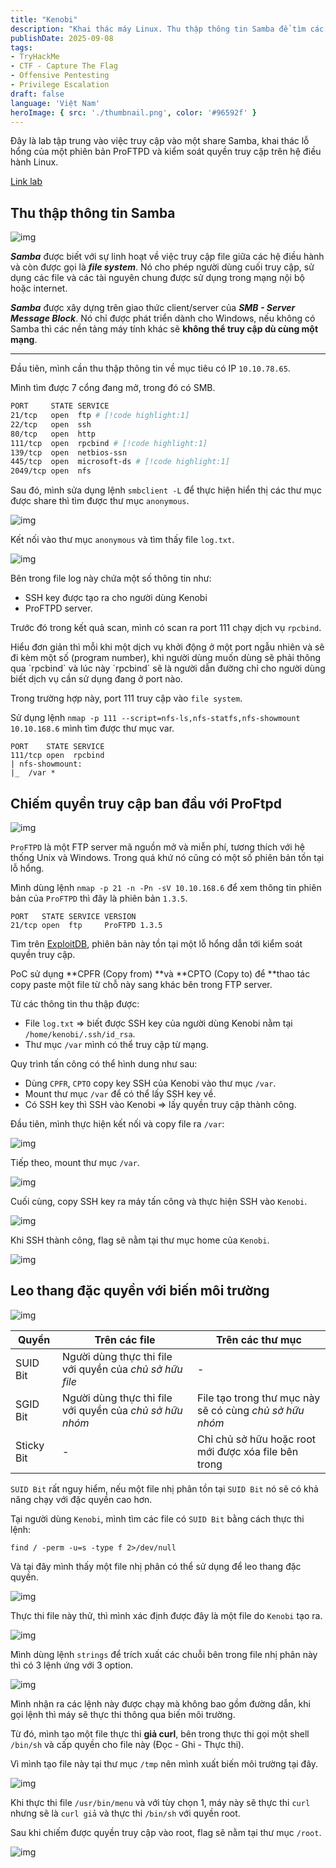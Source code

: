---
title: "Kenobi"
description: "Khai thác máy Linux. Thu thập thông tin Samba để tìm các thư mục chia sẻ, khai thác một phiên bản ProFTPD và leo thang đặc quyền bằng cách lợi dụng biến PATH."
publishDate: 2025-09-08
tags: 
- TryHackMe
- CTF - Capture The Flag
- Offensive Pentesting
- Privilege Escalation
draft: false
language: 'Việt Nam'
heroImage: { src: './thumbnail.png', color: '#96592f' }
---


<Aside type="note" title='Thông tin về Kenobi'>
Đây là lab tập trung vào việc truy cập vào một share Samba, khai thác lỗ hổng của một phiên bản ProFTPD và kiểm soát quyền truy cập trên hệ điều hành Linux.

[Link lab](https://tryhackme.com/room/kenobi)
</Aside>

## Thu thập thông tin Samba

![img](imgs/1.png)

_**Samba**_ được biết với sự linh hoạt về việc truy cập file giữa các hệ điều hành và còn được gọi là _**file system**_. Nó cho phép người dùng cuối truy cập, sử dụng các file và các tài nguyên chung được sử dụng trong mạng nội bộ hoặc internet.

_**Samba**_ được xây dựng trên giao thức client/server của _**SMB - Server Message Block**_. Nó chỉ được phát triển dành cho Windows, nếu không có Samba thì các nền tảng máy tính khác sẽ **không thể truy cập dù cùng một mạng**.

---

Đầu tiên, mình cần thu thập thông tin về mục tiêu có IP `10.10.78.65`.

Mình tìm được 7 cổng đang mở, trong đó có SMB.

```bash
PORT     STATE SERVICE
21/tcp   open  ftp # [!code highlight:1]
22/tcp   open  ssh
80/tcp   open  http
111/tcp  open  rpcbind # [!code highlight:1]
139/tcp  open  netbios-ssn
445/tcp  open  microsoft-ds # [!code highlight:1]
2049/tcp open  nfs
```

Sau đó, mình sửa dụng lệnh `smbclient -L` để thực hiện hiển thị các thư mục được share thì tìm được thư mục `anonymous`.

![img](imgs/2.png)

Kết nối vào thư mục `anonymous` và tìm thấy file `log.txt`.

![img](imgs/3.png)

Bên trong file log này chứa một số thông tin như:

- SSH key được tạo ra cho người dùng Kenobi
- ProFTPD server.

Trước đó trong kết quả scan, mình có scan ra port 111 chạy dịch vụ `rpcbind`.

<Aside type="tip" title='Giải thích rpcbind'>
Hiểu đơn giản thì mỗi khi một dịch vụ khởi động ở một port ngẫu nhiên và sẽ đi kèm một số (program number), khi người dùng muốn dùng sẽ phải thông qua `rpcbind` và lúc này `rpcbind` sẽ là người dẫn đường chỉ cho người dùng biết dịch vụ cần sử dụng đang ở port nào.
</Aside>

Trong trường hợp này, port 111 truy cập vào `file system`. 

Sử dụng lệnh `nmap -p 111 --script=nfs-ls,nfs-statfs,nfs-showmount 10.10.168.6` mình tìm được thư mục var.

```shell
PORT    STATE SERVICE
111/tcp open  rpcbind
| nfs-showmount: 
|_  /var *
```

## Chiếm quyền truy cập ban đầu với ProFtpd

![img](imgs/4.png)

`ProFTPD` là một FTP server mã nguồn mở và miễn phí, tương thích với hệ thống Unix và Windows. Trong quá khứ nó cũng có một số phiên bản tồn tại lỗ hổng.

Mình dùng lệnh `nmap -p 21 -n -Pn -sV 10.10.168.6` để xem thông tin phiên bản của `ProFTPD` thì đây là phiên bản `1.3.5`.

```shell
PORT   STATE SERVICE VERSION
21/tcp open  ftp     ProFTPD 1.3.5
```

Tìm trên [ExploitDB](https://www.exploit-db.com/), phiên bản này tồn tại một lỗ hổng dẫn tới kiểm soát quyền truy cập.

PoC sử dụng **CPFR (Copy from) **và **CPTO (Copy to) để **thao tác copy paste một file từ chỗ này sang khác bên trong FTP server.

Từ các thông tin thu thập được:

- File `log.txt` => biết được SSH key của người dùng Kenobi nằm tại `/home/kenobi/.ssh/id_rsa`.
- Thư mục `/var` mình có thể truy cập từ mạng.

Quy trình tấn công có thể hình dung như sau:

- Dùng `CPFR`, `CPTO` copy key SSH của Kenobi vào thư mục `/var`.
- Mount thư mục `/var` để có thể lấy SSH key về.
- Có SSH key thì SSH vào Kenobi => lấy quyền truy cập thành công.

Đầu tiên, mình thực hiện kết nối và copy file ra `/var`:

![img](imgs/5.png)

Tiếp theo, mount thư mục `/var`.

![img](imgs/6.png)

Cuối cùng, copy SSH key ra máy tấn công và thực hiện SSH vào `Kenobi`.

![img](imgs/7.png)

Khi SSH thành công, flag sẽ nằm tại thư mục home của `Kenobi`.

![img](imgs/8.png)

## Leo thang đặc quyền với biến môi trường

![img](imgs/9-0.png)

| Quyền | Trên các file | Trên các thư mục |
|-|-|-|
| SUID Bit | Người dùng thực thi file với quyền của _chủ sở hữu file_ | - |
| SGID Bit | Người dùng thực thi file với quyền của _chủ sở hữu nhóm_ | File tạo trong thư mục này sẽ có cùng _chủ sở hữu nhóm_ |
| Sticky Bit | - | Chỉ chủ sở hữu hoặc root mới được xóa file bên trong |

`SUID Bit` rất nguy hiểm, nếu một file nhị phân tồn tại `SUID Bit` nó sẽ có khả năng chạy với đặc quyền cao hơn.

Tại người dùng `Kenobi`, mình tìm các file có `SUID Bit` bằng cách thực thi lệnh:

```shell
find / -perm -u=s -type f 2>/dev/null
```

Và tại đây mình thấy một file nhị phân có thể sử dụng để leo thang đặc quyền.

![img](imgs/9.png)

Thực thi file này thử, thì mình xác định được đây là một file do `Kenobi` tạo ra.

![img](imgs/10.png)

Mình dùng lệnh `strings` để trích xuất các chuỗi bên trong file nhị phân này thì có 3 lệnh ứng với 3 option.

![img](imgs/11.png)

Mình nhận ra các lệnh này được chạy mà không bao gồm đường dẫn, khi gọi lệnh thì máy sẽ thực thi thông qua biến môi trường.

Từ đó, mình tạo một file thực thi **giả curl**, bên trong thực thi gọi một shell `/bin/sh` và cấp quyền cho file này (Đọc - Ghi - Thực thi).

Vì mình tạo file này tại thư mục `/tmp` nên mình xuất biến môi trường tại đây.

![img](imgs/12.png)

Khi thực thi file `/usr/bin/menu` và với tùy chọn 1, máy này sẽ thực thi `curl` nhưng sẽ là `curl giả` và thực thi `/bin/sh` với quyền root.

Sau khi chiếm được quyền truy cập vào root, flag sẽ nằm tại thư mục `/root`.

![img](imgs/13.png)
